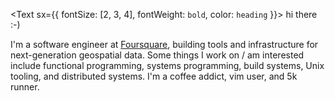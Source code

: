 <Text sx={{ fontSize: [2, 3, 4], fontWeight: `bold`, color: `heading` }}>
  hi there :-)
</Text>

I'm a software engineer at [Foursquare](https://foursquare.com/about/), building tools and infrastructure for next-generation geospatial data. Some things I work on / am interested include functional programming, systems programming, build systems, Unix tooling, and distributed systems. I'm a coffee addict, vim user, and 5k runner.
